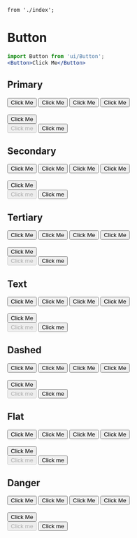 	from './index';

<Meta
	title="Form/Button"
	component={Button}
/>

# Button

```jsx
import Button from 'ui/Button';
<Button>Click Me</Button>
```

<ArgsTable of={Button} />

## Primary

<Canvas>
	<Story name="Primary">
		<Button size="tiny">Click Me</Button>
		<Button size="small">Click Me</Button>
		<Button>Click Me</Button>
		<Button size="large">Click Me</Button>
		<br/><br/>
		<Button wide>Click Me</Button>
		<br/>
		<Button disabled>Click me</Button>
		<Button busy>Click me</Button>
	</Story>
</Canvas>

## Secondary

<Canvas>
	<Story name="Secondary">
		<Button secondary size="tiny">Click Me</Button>
		<Button secondary size="small">Click Me</Button>
		<Button secondary>Click Me</Button>
		<Button secondary size="large">Click Me</Button>
		<br/><br/>
		<Button secondary wide>Click Me</Button>
		<br/>
		<Button secondary disabled>Click me</Button>
		<Button secondary busy>Click me</Button>
	</Story>
</Canvas>

## Tertiary

<Canvas>
	<Story name="Tertiary">
		<Button tertiary size="tiny">Click Me</Button>
		<Button tertiary size="small">Click Me</Button>
		<Button tertiary>Click Me</Button>
		<Button tertiary size="large">Click Me</Button>
		<br/><br/>
		<Button tertiary wide>Click Me</Button>
		<br/>
		<Button tertiary disabled>Click me</Button>
		<Button tertiary busy>Click me</Button>
	</Story>
</Canvas>

## Text

<Canvas>
	<Story name="Text">
		<Button text size="tiny">Click Me</Button>
		<Button text size="small">Click Me</Button>
		<Button text>Click Me</Button>
		<Button text size="large">Click Me</Button>
		<br/><br/>
		<Button text wide>Click Me</Button>
		<br/>
		<Button text disabled>Click me</Button>
		<Button text busy>Click me</Button>
	</Story>
</Canvas>

## Dashed

<Canvas>
	<Story name="Dashed">
		<Button dashed size="tiny">Click Me</Button>
		<Button dashed size="small">Click Me</Button>
		<Button dashed>Click Me</Button>
		<Button dashed size="large">Click Me</Button>
		<br/><br/>
		<Button dashed wide>Click Me</Button>
		<br/>
		<Button dashed disabled>Click me</Button>
		<Button dashed busy>Click me</Button>
	</Story>
</Canvas>

## Flat

<Canvas>
	<Story name="Flat">
		<Button flat size="tiny">Click Me</Button>
		<Button flat size="small">Click Me</Button>
		<Button flat>Click Me</Button>
		<Button flat size="large">Click Me</Button>
		<br/><br/>
		<Button flat wide>Click Me</Button>
		<br/>
		<Button flat disabled>Click me</Button>
		<Button flat busy>Click me</Button>
	</Story>
</Canvas>

## Danger

<Canvas>
	<Story name="Danger">
		<Button danger size="tiny">Click Me</Button>
		<Button danger size="small">Click Me</Button>
		<Button danger>Click Me</Button>
		<Button danger size="large">Click Me</Button>
		<br/><br/>
		<Button danger wide>Click Me</Button>
		<br/>
		<Button danger disabled>Click me</Button>
		<Button danger busy>Click me</Button>
	</Story>
</Canvas>

